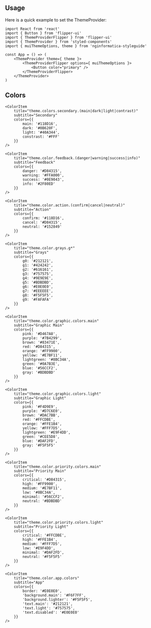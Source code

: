 
<Meta title="Theme Colors" />

## Usage

Here is a quick example to set the ThemeProvider:

```tsx
import React from 'react'
import { Button } from 'flipper-ui'
import { ThemeProviderFlipper } from 'flipper-ui'
import { ThemeProvider } from 'styled-components'
import { muiThemeOptions, theme } from 'nginformatica-styleguide'

const App = () => (
    <ThemeProvider theme={ theme }>
        <ThemeProviderFlipper options={ muiThemeOptions }>
            <Button color="primary" />
        </ThemeProviderFlipper>
    </ThemeProvider>
)
```

## Colors


<ColorPalette>
    <ColorItem
        title="theme.colors.primary.(main|dark|light|contrast)"
        subtitle="Primary"
        colors={{
            main: '#152849',
            dark: '#0E1C33',
            light: '#43536D',
            constrast: '#FFF'
        }}
    />

    <ColorItem
        title="theme.colors.secondary.(main|dark|light|contrast)"
        subtitle="Secondary"
        colors={{
            main: '#118D16',
            dark: '#0B620F',
            light: '#40A344',
            constrast: '#FFF'
        }}
    />

    <ColorItem 
        title="theme.color.feedback.(danger|warning|success|info)" 
        subtitle="Feedback" 
        colors={{
            danger: '#D84315',
            warning: '#FFA000',
            success: '#0E9043',
            info: '#2F80ED'
        }} 
    />

    <ColorItem 
        title="theme.color.action.(confirm|cancel|neutral)" 
        subtitle="Action" 
        colors={{
            confirm: '#118D16',
            cancel: '#D84315',
            neutral: '#152849'
        }} 
    />

    <ColorItem 
        title="theme.color.grays.g*" 
        subtitle="Grays" 
        colors={{
            g0: '#212121',
            g1: '#424242',
            g2: '#616161',
            g3: '#757575',
            g4: '#9E9E9E',
            g5: '#BDBDBD',
            g6: '#E0E0E0',
            g7: '#EEEEEE',
            g8: '#F5F5F5',
            g9: '#FAFAFA'
        }} 
    />

    <ColorItem 
        title="theme.color.graphic.colors.main" 
        subtitle="Graphic Main" 
        colors={{
            pink: '#D467A8',
            purple: '#7B4299',
            brown: '#83471E',
            red: '#D84315',
            orange: '#FF9900',
            yellow: '#E7BF11',
            lightgreen: '#8BC34A',
            green: '#0A7B3E',
            blue: '#56CCF2',
            gray: '#BDBDBD'
        }} 
    />

    <ColorItem 
        title="theme.color.graphic.colors.light" 
        subtitle="Graphic Light" 
        colors={{
            pink: '#F4D9E9',
            purple: '#D7C6E0',
            brown: '#DAC7BB',
            red: '#FFCDBE',
            orange: '#FFE1B4',
            yellow: '#FFF7D5',
            lightgreen: '#E9F4DD',
            green: '#CEE5D8',
            blue: '#DAF2FD',
            gray: '#F5F5F5'
        }} 
    />

    <ColorItem 
        title="theme.color.priority.colors.main" 
        subtitle="Priority Main" 
        colors={{
            critical: '#D84315',
            high: '#FF9900',
            medium: '#E7BF11',
            low: '#8BC34A',
            minimal: '#56CCF2',
            neutral: '#BDBDBD'
        }} 
    />

    <ColorItem 
        title="theme.color.priority.colors.light" 
        subtitle="Priority Light" 
        colors={{
            critical: '#FFCDBE',
            high: '#FFE1B4',
            medium: '#FFF7D5',
            low: '#E9F4DD',
            minimal: '#DAF2FD',
            neutral: '#F5F5F5'
        }} 
    />

    <ColorItem 
        title="theme.color.app.colors" 
        subtitle="App" 
        colors={{
            border: '#E0E0E0',
            'background.main': '#F6F7FF',
            'background.lighter': '#F5F5F5',
            'text.main': '#212121',
            'text.light': '#757575',
            'text.disabled': '#E0E0E0'
        }} 
    />
</ColorPalette>
